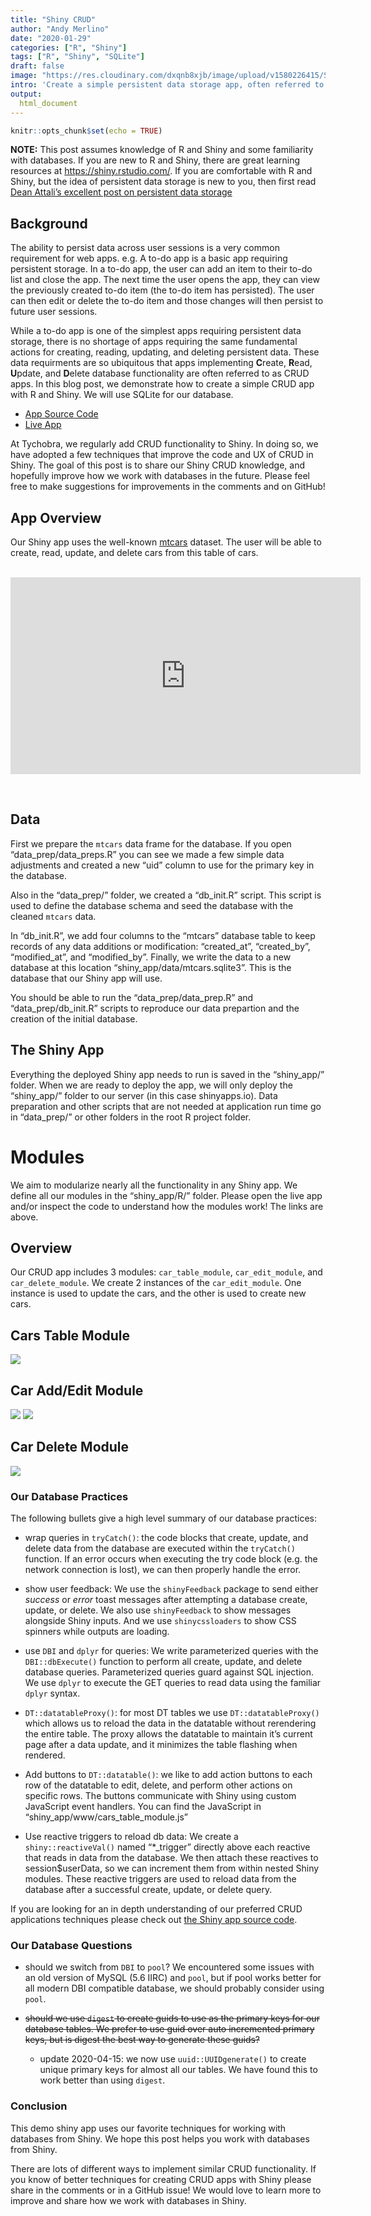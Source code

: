 ```yaml
---
title: "Shiny CRUD"
author: "Andy Merlino"
date: "2020-01-29"
categories: ["R", "Shiny"]
tags: ["R", "Shiny", "SQLite"]
draft: false
image: "https://res.cloudinary.com/dxqnb8xjb/image/upload/v1580226415/Screen_Shot_2020-01-28_at_10.46.25_AM_fxtki7.png"
intro: 'Create a simple persistent data storage app, often referred to as a CRUD (Create, Read, Update, Delete) app, with R and Shiny.  We use SQLite for our persistent data store.  We cover useful techniques we learned implementing CRUD functionality in dozens of Shiny apps.'
output:
  html_document
---
```


```r
knitr::opts_chunk$set(echo = TRUE)
```

**NOTE:** This post assumes knowledge of R and Shiny and some familiarity with databases.  If you are new to R and Shiny, there are great learning resources at [https://shiny.rstudio.com/](https://shiny.rstudio.com/).  If you are comfortable with R and Shiny, but the idea of persistent data storage is new to you, then first read [Dean Attali's excellent post on persistent data storage](https://shiny.rstudio.com/articles/persistent-data-storage.html)

## Background

The ability to persist data across user sessions is a very common requirement for web apps.  e.g. A to-do app is a basic app requiring persistent storage.  In a to-do app, the user can add an item to their to-do list and close the app.  The next time the user opens the app, they can view the previously created to-do item (the to-do item has persisted).  The user can then edit or delete the to-do item and those changes will then persist to future user sessions.

While a to-do app is one of the simplest apps requiring persistent data storage, there is no shortage of apps requiring the same fundamental actions for creating, reading, updating, and deleting persistent data.  These data requirments are so ubiquitous that apps implementing **C**reate, **R**ead, **U**pdate, and **D**elete database functionality are often referred to as CRUD apps.  In this blog post, we demonstrate how to create a simple CRUD app with R and Shiny.  We will use SQLite for our database. 

- [App Source Code](https://github.com/Tychobra/shiny_crud/tree/master/01_traditional)
- [Live App](https://tychobra.shinyapps.io/crud_traditional)

At Tychobra, we regularly add CRUD functionality to Shiny.  In doing so, we have adopted a few techniques that improve the code and UX of CRUD in Shiny.  The goal of this post is to share our Shiny CRUD knowledge, and hopefully improve how we work with databases in the future.  Please feel free to make suggestions for improvements in the comments and on GitHub!

## App Overview

Our Shiny app uses the well-known [mtcars](https://stat.ethz.ch/R-manual/R-devel/library/datasets/html/mtcars.html) dataset.  The user will be able to create, read, update, and delete cars from this table of cars.  

<br/>
<center>
<iframe width="560" height="315" src="https://www.youtube.com/embed/hP9C80NFojA" frameborder="0" allow="accelerometer; autoplay; encrypted-media; gyroscope; picture-in-picture" allowfullscreen></iframe>
</center>
<br/>

## Data

First we prepare the `mtcars` data frame for the database.  If you open "data_prep/data_preps.R" you can see we made a few simple data adjustments and created a new "uid" column to use for the primary key in the database. 

Also in the "data_prep/" folder, we created a "db_init.R" script.  This script is used to define the database schema and seed the database with the cleaned `mtcars` data.

In "db_init.R", we add four columns to the "mtcars" database table to keep records of any data additions or modification: "created_at", "created_by", "modified_at", and "modified_by". Finally, we write the data to a new database at this location "shiny_app/data/mtcars.sqlite3".  This is the database that our Shiny app will use.  

You should be able to run the "data_prep/data_prep.R" and "data_prep/db_init.R" scripts to reproduce our data prepartion and the creation of the initial database.

## The Shiny App

Everything the deployed Shiny app needs to run is saved in the "shiny_app/" folder.  When we are ready to deploy the app, we will only deploy the "shiny_app/" folder to our server (in this case shinyapps.io).  Data preparation and other scripts that are not needed at application run time go in "data_prep/" or other folders in the root R project folder.

# Modules

We aim to modularize nearly all the functionality in any Shiny app.  We define all our modules in the "shiny_app/R/" folder.  Please open the live app and/or inspect the code to understand how the modules work!  The links are above.

## Overview

Our CRUD app includes 3 modules: `car_table_module`, `car_edit_module`, and `car_delete_module`.  We create 2 instances of the `car_edit_module`.  One instance is used to update the cars, and the other is used to create new cars.

## Cars Table Module

![](https://res.cloudinary.com/dxqnb8xjb/image/upload/v1580226415/Screen_Shot_2020-01-28_at_10.46.25_AM_fxtki7.png)

## Car Add/Edit Module

![](https://res.cloudinary.com/dxqnb8xjb/image/upload/c_scale,w_360,h_250/v1580306537/Screen_Shot_2020-01-28_at_6.25.20_PM_cslyiv.png) ![](https://res.cloudinary.com/dxqnb8xjb/image/upload/c_scale,w_360,h_250/v1580306537/Screen_Shot_2020-01-28_at_6.25.45_PM_fuw9yf.png)

## Car Delete Module

![](https://res.cloudinary.com/dxqnb8xjb/image/upload/v1580306537/Screen_Shot_2020-01-28_at_6.26.14_PM_fmy9mx.png)

### Our Database Practices

The following bullets give a high level summary of our database practices:  

- wrap queries in `tryCatch()`: the code blocks that create, update, and delete data from the database are executed within the `tryCatch()` function. If an error occurs when executing the try code block (e.g. the network connection is lost), we can then properly handle the error. 

- show user feedback: We use the `shinyFeedback` package to send either *success* or *error* toast messages after attempting a database create, update, or delete.  We also use `shinyFeedback` to show messages alongside Shiny inputs.  And we use `shinycssloaders` to show CSS spinners while outputs are loading. 

- use `DBI` and `dplyr` for queries: We write parameterized queries with the `DBI::dbExecute()` function to perform all create, update, and delete database queries. Parameterized queries guard against SQL injection.  We use `dplyr` to execute the GET queries to read data using the familiar `dplyr` syntax.

- `DT::datatableProxy()`: for most DT tables we use `DT::datatableProxy()` which allows us to reload the data in the datatable without rerendering the entire table.  The proxy allows the datatable to maintain it's current page after a data update, and it minimizes the table flashing when rendered.

- Add buttons to `DT::datatable()`: we like to add action buttons to each row of the datatable to edit, delete, and perform other actions on specific rows.  The buttons communicate with Shiny using custom JavaScript event handlers.  You can find the JavaScript in "shiny_app/www/cars_table_module.js"

- Use reactive triggers to reload db data: We create a `shiny::reactiveVal()` named "*_trigger" directly above each reactive that reads in data from the database.  We then attach these reactives to session$userData, so we can increment them from within nested Shiny modules. These reactive triggers are used to reload data from the database after a successful create, update, or delete query.

If you are looking for an in depth understanding of our preferred CRUD applications techniques please check out [the Shiny app source code](https://github.com/Tychobra/shiny_crud/tree/master/01_traditional).

### Our Database Questions

- should we switch from `DBI` to `pool`?  We encountered some issues with an old version of MySQL (5.6 IIRC) and `pool`, but if pool works better for all modern DBI compatible database, we should probably consider using `pool`.

- ~~should we use `digest` to create guids to use as the primary keys for our database tables.  We prefer to use guid over auto incremented primary keys, but is digest the best way to generate these guids?~~
  - update 2020-04-15: we now use `uuid::UUIDgenerate()` to create unique primary keys for almost all our tables.  We have found this to work better than using `digest`.

### Conclusion

This demo shiny app uses our favorite techniques for working with databases from Shiny.  We hope this post helps you work with databases from Shiny.  

There are lots of different ways to implement similar CRUD functionality.  If you know of better techniques for creating CRUD apps with Shiny please share in the comments or in a GitHub issue!  We would love to learn more to improve and share how we work with databases in Shiny.
